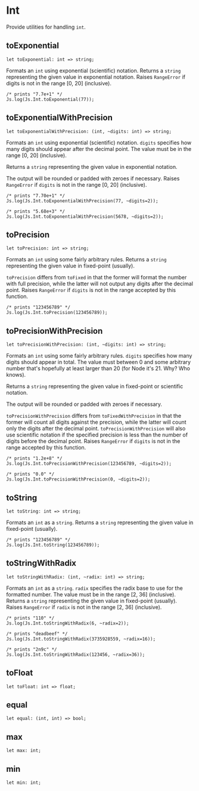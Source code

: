 
# Int

<ApiIntro>

Provide utilities for handling `int`.

</ApiIntro>

## toExponential

```re sig
let toExponential: int => string;
```

Formats an `int` using exponential (scientific) notation.
Returns a `string` representing the given value in exponential notation.
Raises `RangeError` if digits is not in the range [0, 20] (inclusive).

```re example
/* prints "7.7e+1" */
Js.log(Js.Int.toExponential(77));
```

## toExponentialWithPrecision

```re sig
let toExponentialWithPrecision: (int, ~digits: int) => string;
```

Formats an `int` using exponential (scientific) notation.
`digits` specifies how many digits should appear after the decimal point. The value must be in the range [0, 20] (inclusive).

Returns a `string` representing the given value in exponential notation.

The output will be rounded or padded with zeroes if necessary.
Raises `RangeError` if `digits` is not in the range [0, 20] (inclusive).

```re example
/* prints "7.70e+1" */
Js.log(Js.Int.toExponentialWithPrecision(77, ~digits=2));

/* prints "5.68e+3" */
Js.log(Js.Int.toExponentialWithPrecision(5678, ~digits=2));
```

## toPrecision

```re sig
let toPrecision: int => string;
```

Formats an `int` using some fairly arbitrary rules.
Returns a `string` representing the given value in fixed-point (usually).

`toPrecision` differs from `toFixed` in that the former will format the number with full precision, while the latter will not output any digits after the decimal point.
Raises `RangeError` if `digits` is not in the range accepted by this function.

```re example
/* prints "123456789" */
Js.log(Js.Int.toPrecision(123456789));
```

## toPrecisionWithPrecision

```re sig
let toPrecisionWithPrecision: (int, ~digits: int) => string;
```

Formats an `int` using some fairly arbitrary rules.
`digits` specifies how many digits should appear in total. The value must between 0 and some arbitrary number that's hopefully at least larger than 20 (for Node it's 21. Why? Who knows).

Returns a `string` representing the given value in fixed-point or scientific notation.

The output will be rounded or padded with zeroes if necessary.

`toPrecisionWithPrecision` differs from `toFixedWithPrecision` in that the former will count all digits against the precision, while the latter will count only the digits after the decimal point.
`toPrecisionWithPrecision` will also use scientific notation if the specified precision is less than the number of digits before the decimal point.
Raises `RangeError` if `digits` is not in the range accepted by this function.

```re example
/* prints "1.2e+8" */
Js.log(Js.Int.toPrecisionWithPrecision(123456789, ~digits=2));

/* prints "0.0" */
Js.log(Js.Int.toPrecisionWithPrecision(0, ~digits=2));
```

## toString

```re sig
let toString: int => string;
```

Formats an `int` as a `string`.
Returns a `string` representing the given value in fixed-point (usually).

```re example
/* prints "123456789" */
Js.log(Js.Int.toString(123456789));
```

## toStringWithRadix

```re sig
let toStringWithRadix: (int, ~radix: int) => string;
```

Formats an `int` as a `string`.
`radix` specifies the radix base to use for the formatted number. The value must be in the range [2, 36] (inclusive).
Returns a `string` representing the given value in fixed-point (usually).
Raises `RangeError` if `radix` is not in the range [2, 36] (inclusive).

```re example
/* prints "110" */
Js.log(Js.Int.toStringWithRadix(6, ~radix=2));

/* prints "deadbeef" */
Js.log(Js.Int.toStringWithRadix(3735928559, ~radix=16));

/* prints "2n9c" */
Js.log(Js.Int.toStringWithRadix(123456, ~radix=36));
```

## toFloat

```re sig
let toFloat: int => float;
```

## equal

```re sig
let equal: (int, int) => bool;
```

## max

```re sig
let max: int;
```

## min

```re sig
let min: int;
```
